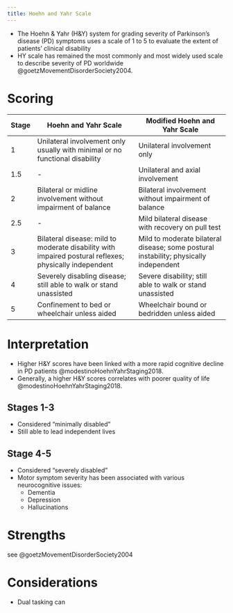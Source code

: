 ```yaml
---
title: Hoehn and Yahr Scale
---
```


- The Hoehn & Yahr (H&Y) system for grading severity of Parkinson’s disease (PD) symptoms uses a scale of 1 to 5 to evaluate the extent of patients’ clinical disability
- HY scale has remained the most commonly and most widely used scale to describe severity of PD worldwide @goetzMovementDisorderSociety2004.

# Scoring

::: {#tbl-standard-vs-modified}

<table class="basic-table">
  <thead>
    <tr>
      <th>Stage</th>
      <th>Hoehn and Yahr Scale</th>
      <th>Modified Hoehn and Yahr Scale</th>
    </tr>
  </thead>
  <tbody>
    <tr>
      <td>1</td>
      <td>Unilateral involvement only usually with minimal or no functional disability</td>
      <td>Unilateral involvement only</td>
    </tr>
    <tr>
      <td>1.5</td>
      <td>-</td>
      <td>Unilateral and axial involvement</td>
    </tr>
    <tr>
      <td>2</td>
      <td>Bilateral or midline involvement without impairment of balance</td>
      <td>Bilateral involvement without impairment of balance</td>
    </tr>
    <tr>
      <td>2.5</td>
      <td>-</td>
      <td>Mild bilateral disease with recovery on pull test</td>
    </tr>
    <tr>
      <td>3</td>
      <td>Bilateral disease: mild to moderate disability with impaired postural reflexes; physically independent</td>
      <td>Mild to moderate bilateral disease; some postural instability; physically independent</td>
    </tr>
    <tr>
      <td>4</td>
      <td>Severely disabling disease; still able to walk or stand unassisted</td>
      <td>Severe disability; still able to walk or stand unassisted</td>
    </tr>
    <tr>
      <td>5</td>
      <td>Confinement to bed or wheelchair unless aided</td>
      <td>Wheelchair bound or bedridden unless aided</td>
    </tr>
  </tbody>
</table>


:::

# Interpretation

- Higher H&Y scores have been linked with a more rapid cognitive decline in PD patients @modestinoHoehnYahrStaging2018.
- Generally, a higher H&Y scores correlates with poorer quality of life @modestinoHoehnYahrStaging2018. 

:::{layout-ncol="2"}

## Stages 1-3

- Considered "minimally disabled"
- Still able to lead independent lives

## Stage 4-5

- Considered "severely disabled"
- Motor symptom severity has been associated with various neurocognitive issues:
    - Dementia
    - Depression
    - Hallucinations
:::



# Strengths

see @goetzMovementDisorderSociety2004

# Considerations

- Dual tasking can 